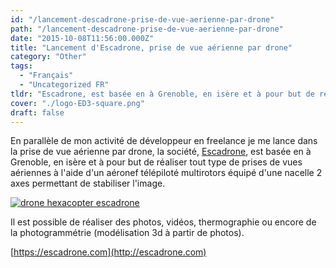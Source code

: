 ```yaml
---
id: "/lancement-descadrone-prise-de-vue-aerienne-par-drone"
path: "/lancement-descadrone-prise-de-vue-aerienne-par-drone"
date: "2015-10-08T11:56:00.000Z"
title: "Lancement d'Escadrone, prise de vue aérienne par drone"
category: "Other"
tags: 
  - "Français"
  - "Uncategorized FR"
tldr: "Escadrone, est basée en à Grenoble, en isère et à pour but de réaliser tout type de prises de vues aériennes à l'aide d'un drone multirotors équipé d'une nacelle 2 axes permettant de stabiliser l'image."
cover: "./logo-ED3-square.png"
draft: false
---
```


En parallèle de mon activité de développeur en freelance je me lance dans la prise de vue aérienne par drone, la société, [Escadrone](http://escadrone.com), est basée en à Grenoble, en isère et à pour but de réaliser tout type de prises de vues aériennes à l'aide d'un aéronef télépiloté multirotors équipé d'une nacelle 2 axes permettant de stabiliser l'image.

[![drone hexacopter escadrone](./P1060869V1-495x400.jpg)](/posts/wp-content/uploads/2013/10/P1060869V1.jpg)

Il est possible de réaliser des photos, vidéos, thermographie ou encore de la photogrammétrie (modélisation 3d à partir de photos).

[https://escadrone.com](http://escadrone.com)
